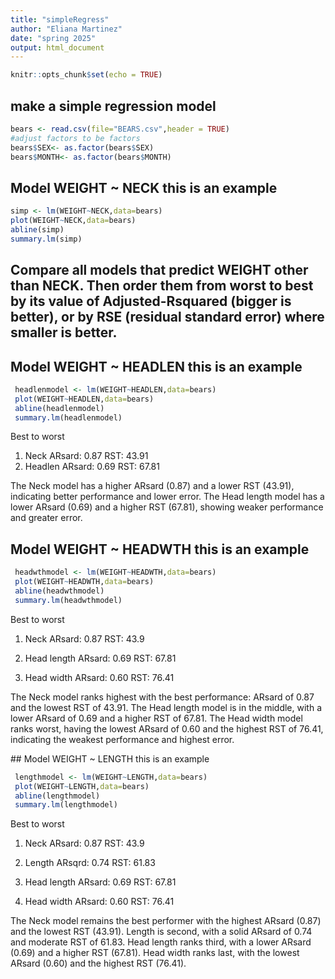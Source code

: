```yaml
---
title: "simpleRegress"
author: "Eliana Martinez"
date: "spring 2025"
output: html_document
---
```


```r
knitr::opts_chunk$set(echo = TRUE)
```

## make a simple regression model

```r
bears <- read.csv(file="BEARS.csv",header = TRUE)
#adjust factors to be factors
bears$SEX<- as.factor(bears$SEX)
bears$MONTH<- as.factor(bears$MONTH)
```

## Model WEIGHT ~ NECK  this is an example  

```r
simp <- lm(WEIGHT~NECK,data=bears)
plot(WEIGHT~NECK,data=bears)
abline(simp)
summary.lm(simp)
```


## Compare all models that predict WEIGHT other than NECK. Then order them from worst to best by its value of Adjusted-Rsquared (bigger is better), or by RSE (residual standard error) where smaller is better. 



## Model WEIGHT ~ HEADLEN  this is an example  
 
```r
 headlenmodel <- lm(WEIGHT~HEADLEN,data=bears)
 plot(WEIGHT~HEADLEN,data=bears)
 abline(headlenmodel)
 summary.lm(headlenmodel)
```
 
Best to worst 
 
 1. Neck          ARsard: 0.87        RST: 43.91
 2. Headlen       ARsard: 0.69        RST: 67.81
 
The Neck model has a higher ARsard (0.87) and a lower RST (43.91), indicating better performance and lower error. The Head length model has a lower ARsard (0.69) and a higher RST (67.81), showing weaker performance and greater error.


## Model WEIGHT ~ HEADWTH  this is an example  
 
```r
 headwthmodel <- lm(WEIGHT~HEADWTH,data=bears)
 plot(WEIGHT~HEADWTH,data=bears)
 abline(headwthmodel)
 summary.lm(headwthmodel)
```
 
 Best to worst 
 
 1. Neck                ARsard: 0.87        RST: 43.9
 
 2. Head length         ARsard: 0.69        RST: 67.81
 
 3. Head width          ARsard: 0.60        RST: 76.41
 
 The Neck model ranks highest with the best performance: ARsard of 0.87 and the lowest RST of 43.91. The Head length model is in the middle, with a lower ARsard of 0.69 and a higher RST of 67.81. The Head width model ranks worst, having the lowest ARsard of 0.60 and the highest RST of 76.41, indicating the weakest performance and highest error.
 
 
 ## Model WEIGHT ~ LENGTH  this is an example 
 
```r
 lengthmodel <- lm(WEIGHT~LENGTH,data=bears)
 plot(WEIGHT~LENGTH,data=bears)
 abline(lengthmodel)
 summary.lm(lengthmodel)
```
 
 Best to worst 
 
 1. Neck                ARsard: 0.87        RST: 43.9
 
 2. Length              ARsqrd: 0.74        RST: 61.83
 
 3. Head length         ARsard: 0.69        RST: 67.81
 
 4. Head width          ARsard: 0.60        RST: 76.41
 
 The Neck model remains the best performer with the highest ARsard (0.87) and the lowest RST (43.91). Length is second, with a solid ARsard of 0.74 and moderate RST of 61.83. Head length ranks third, with a lower ARsard (0.69) and a higher RST (67.81). Head width ranks last, with the lowest ARsard (0.60) and the highest RST (76.41).